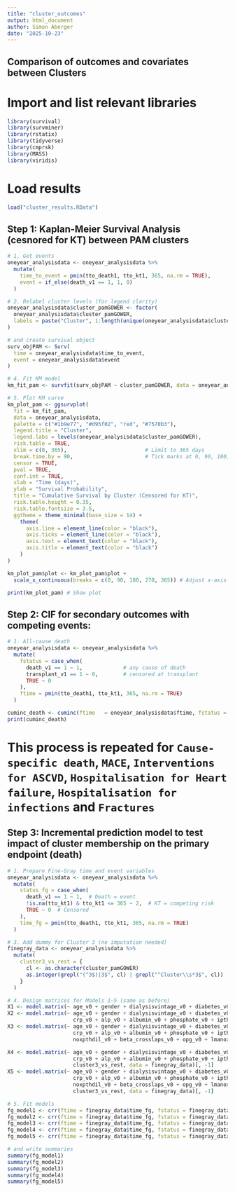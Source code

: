 ```yaml
---
title: "cluster_outcomes"
output: html_document
author: Simon Aberger
date: "2025-10-23"
---
```



## Comparison of outcomes and covariates between Clusters

# Import and list relevant libraries
```r
library(survival)
library(survminer)
library(rstatix)
library(tidyverse)
library(cmprsk)
library(MASS)
library(viridis)
````

# Load results
```r
load("cluster_results.RData")
```

## Step 1: Kaplan-Meier Survival Analysis (cesnored for KT) between PAM clusters
```r
# 1. Get events
oneyear_analysisdata <- oneyear_analysisdata %>%
  mutate(
    time_to_event = pmin(tto_death1, tto_kt1, 365, na.rm = TRUE),
    event = if_else(death_v1 == 1, 1, 0)
  )

# 2. Relabel cluster levels (for legend clarity)
oneyear_analysisdata$cluster_pamGOWER <- factor(
  oneyear_analysisdata$cluster_pamGOWER,
  labels = paste("Cluster", 1:length(unique(oneyear_analysisdata$cluster_pamGOWER)))
)

# and create survival object
surv_objPAM <- Surv(
  time = oneyear_analysisdata$time_to_event,
  event = oneyear_analysisdata$event
)

# 4. Fit KM model
km_fit_pam <- survfit(surv_objPAM ~ cluster_pamGOWER, data = oneyear_analysisdata)

# 5. Plot KM curve
km_plot_pam <- ggsurvplot(
  fit = km_fit_pam,
  data = oneyear_analysisdata,
  palette = c("#1b9e77", "#d95f02", "red", "#7570b3"),
  legend.title = "Cluster",
  legend.labs = levels(oneyear_analysisdata$cluster_pamGOWER),
  risk.table = TRUE,
  xlim = c(0, 365),                         # Limit to 365 days
  break.time.by = 90,                       # Tick marks at 0, 90, 180, 270, 360
  censor = TRUE,
  pval = TRUE,
  conf.int = TRUE,
  xlab = "Time (days)",
  ylab = "Survival Probability",
  title = "Cumulative Survival by Cluster (Censored for KT)",
  risk.table.height = 0.35,
  risk.table.fontsize = 3.5,
  ggtheme = theme_minimal(base_size = 14) +
    theme(
      axis.line = element_line(color = "black"),
      axis.ticks = element_line(color = "black"),
      axis.text = element_text(color = "black"),
      axis.title = element_text(color = "black")
    )
)

km_plot_pam$plot <- km_plot_pam$plot +
  scale_x_continuous(breaks = c(0, 90, 180, 270, 365)) # Adjust x-axis ticks

print(km_plot_pam) # Show plot
```


## Step 2: CIF for secondary outcomes with competing events:
```r
# 1. All-cause death
oneyear_analysisdata <- oneyear_analysisdata %>%
  mutate(
    fstatus = case_when(
      death_v1 == 1 ~ 1,             # any cause of death
      transplant_v1 == 1 ~ 0,        # censored at transplant
      TRUE ~ 0
    ),
    ftime = pmin(tto_death1, tto_kt1, 365, na.rm = TRUE)
  )

cuminc_death <- cuminc(ftime   = oneyear_analysisdata$ftime, fstatus = oneyear_analysisdata$fstatus, group   = oneyear_analysisdata$cluster_pamGOWER)
print(cuminc_death)
```

# This process is repeated for `Cause-specific death`, `MACE`, `Interventions for ASCVD`, `Hospitalisation for Heart failure`, `Hospitalisation for infections` and `Fractures`



## Step 3: Incremental prediction model to test impact of cluster membership on the primary endpoint (death)
```r
# 1. Prepare Fine-Gray time and event variables
oneyear_analysisdata <- oneyear_analysisdata %>%
  mutate(
    status_fg = case_when(
      death_v1 == 1 ~ 1,  # Death = event
      !is.na(tto_kt1) & tto_kt1 <= 365 ~ 2,  # KT = competing risk
      TRUE ~ 0  # Censored
    ),
    time_fg = pmin(tto_death1, tto_kt1, 365, na.rm = TRUE)
  )

# 3. Add dummy for Cluster 3 (no imputation needed)
finegray_data <- oneyear_analysisdata %>%
  mutate(
    cluster3_vs_rest = {
      cl <- as.character(cluster_pamGOWER)
      as.integer(grepl("(^3$)|3$", cl) | grepl("^Cluster\\s*3$", cl))
    }
  )

# 4. Design matrices for Models 1–5 (same as before)
X1 <- model.matrix(~ age_v0 + gender + dialysisvintage_v0 + diabetes_v0 + cad_v0, data = finegray_data)[, -1]
X2 <- model.matrix(~ age_v0 + gender + dialysisvintage_v0 + diabetes_v0 + cad_v0 +
                     crp_v0 + alp_v0 + albumin_v0 + phosphate_v0 + ipth_immundiagnostik_v0, data = finegray_data)[, -1]
X3 <- model.matrix(~ age_v0 + gender + dialysisvintage_v0 + diabetes_v0 + cad_v0 +
                     crp_v0 + alp_v0 + albumin_v0 + phosphate_v0 + ipth_immundiagnostik_v0 +
                     noxpthdil_v0 + beta_crosslaps_v0 + opg_v0 + lmanox_v0 + perox_v0 + srankl_v0, data = finegray_data)[, -1]

X4 <- model.matrix(~ age_v0 + gender + dialysisvintage_v0 + diabetes_v0 + cad_v0 +
                     crp_v0 + alp_v0 + albumin_v0 + phosphate_v0 + ipth_immundiagnostik_v0 +
                     cluster3_vs_rest, data = finegray_data)[, -1]
X5 <- model.matrix(~ age_v0 + gender + dialysisvintage_v0 + diabetes_v0 + cad_v0 +
                     crp_v0 + alp_v0 + albumin_v0 + phosphate_v0 + ipth_immundiagnostik_v0 +
                     noxpthdil_v0 + beta_crosslaps_v0 + opg_v0 + lmanox_v0 + perox_v0 + srankl_v0 +
                     cluster3_vs_rest, data = finegray_data)[, -1]

# 5. Fit models
fg_model1 <- crr(ftime = finegray_data$time_fg, fstatus = finegray_data$status_fg, cov1 = X1)
fg_model2 <- crr(ftime = finegray_data$time_fg, fstatus = finegray_data$status_fg, cov1 = X2)
fg_model3 <- crr(ftime = finegray_data$time_fg, fstatus = finegray_data$status_fg, cov1 = X3)
fg_model4 <- crr(ftime = finegray_data$time_fg, fstatus = finegray_data$status_fg, cov1 = X4)
fg_model5 <- crr(ftime = finegray_data$time_fg, fstatus = finegray_data$status_fg, cov1 = X5)

# and write summaries
summary(fg_model1)
summary(fg_model2)
summary(fg_model3)
summary(fg_model4)
summary(fg_model5)
```
